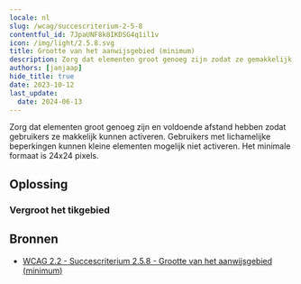```yaml
---
locale: nl
slug: /wcag/succescriterium-2-5-8
contentful_id: 7JpaUNF8k8IKDSG4q1il1v
icon: /img/light/2.5.8.svg
title: Grootte van het aanwijsgebied (minimum)
description: Zorg dat elementen groot genoeg zijn zodat ze gemakkelijk geactiveerd kunnen worden.  Gebruikers met lichamelijke beperkingen kunnen kleine elementen niet activeren als ze dicht bij elkaar staan. Het minimale formaat is 24x24 pixels.
authors: [janjaap]
hide_title: true
date: 2023-10-12
last_update:
  date: 2024-06-13
---
```


<Hero
  title="Grootte van het aanwijsgebied (minimum)"
  image="/img/light/2.5.8.svg"
  alt="WCAG 2.5.8 - Logo"
  prefix="Succescriterium 2.5.8"
  suffix="Niveau AA"
/>

Zorg dat elementen groot genoeg zijn en voldoende afstand hebben zodat gebruikers ze makkelijk kunnen activeren. Gebruikers met lichamelijke beperkingen kunnen kleine elementen mogelijk niet activeren. Het minimale formaat is 24x24 pixels.

## Oplossing

### Vergroot het tikgebied

<CodeSample id="target-size" locale="nl"/>

## Bronnen

- [WCAG 2.2 - Succescriterium 2.5.8 - Grootte van het aanwijsgebied (minimum)](https://www.w3.org/Translations/WCAG22-nl/#target-size-minimum)
